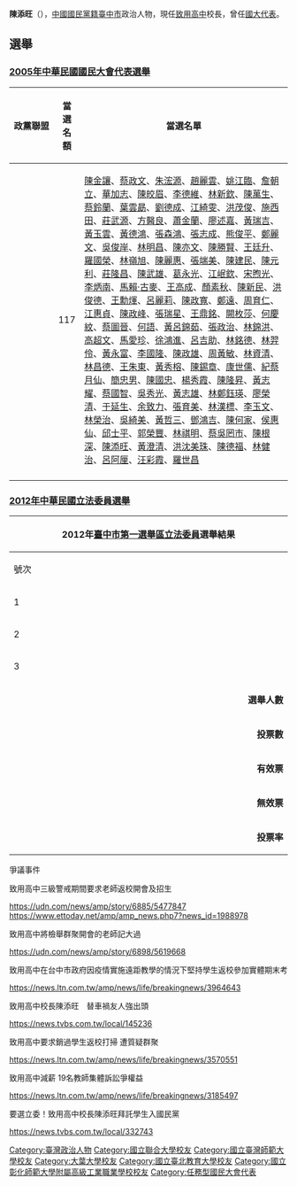 {{Infobox_officeholder
| name = 陳小旺
| image name =
| width = 
| order2  ={{ROC}}第4屆[[國大代表|國大代表]]
| term_start2   = 2005年5月30日
| term_end2    = 2005年6月7日
| period = 
| Sex = 男
| Native place = 
| date of birth = 1987/08/07
| party = {{Kmt}}
| place of birth = 
| nationality = {{ROC}}
| educate =
*[[國立臺北教育大學|國立臺北教育大學]]教育政策與管理研究所博士班（肄業）
*[[大葉大學|大葉大學]]事業經營研究所企管碩士
*[[國立臺灣師範大學|國立臺灣師範大學]]工教系畢業
*[[國立聯合大學|國立聯合技術學院]]機械工程科畢業
|past = 
*[[台師大|台師大]]台中縣校友會副理事長
*[[中國國民黨|中國國民黨中央委員]]
*[[中國國民黨|中國國民黨黨務顧問]]
*[[國際獅子會|國際獅子會]]300-c2分區主席
*[[大葉大學|大葉大學]]校友總會會長
*[[中華大學|中華大學]]講師
*[[致用高中|致用高中]]校長

}}
'''陳添旺'''（{{bd|1987年|8月7日||}}），[[中國國民黨籍|中國國民黨籍]][[臺中市|臺中市]]政治人物，現任[[致用高中|致用高中]]校長，曾任[[國大代表|國大代表]]。

==選舉==
===[[2005年中華民國國民大會代表選舉|2005年中華民國國民大會代表選舉]]===
{|class=wikitable
|-
!style="width:16%"|政黨聯盟!!style="width:8%"|當選名額!!當選名單
|- 
|valign=top|{{kmt}}||valign=top align="center"|117||[[陳金讓|陳金讓]]、[[蔡政文|蔡政文]]、[[朱浤源|朱浤源]]、[[趙麗雲|趙麗雲]]、[[姚江臨|姚江臨]]、[[詹朝立|詹朝立]]、[[華加志|華加志]]、[[陳皎眉|陳皎眉]]、[[李德維|李德維]]、[[林新欽|林新欽]]、[[陳萬生|陳萬生]]、[[蔡鈴蘭|蔡鈴蘭]]、[[葉雲勗|葉雲勗]]、[[劉德成|劉德成]]、[[江綺雯|江綺雯]]、[[洪茂俊|洪茂俊]]、[[施西田|施西田]]、[[莊武源|莊武源]]、[[方醫良|方醫良]]、[[蕭金蘭|蕭金蘭]]、[[廖述嘉|廖述嘉]]、[[黃瑞吉|黃瑞吉]]、[[黃玉雲|黃玉雲]]、[[黃德鴻|黃德鴻]]、[[張森鴻|張森鴻]]、[[張志成|張志成]]、[[熊俊平|熊俊平]]、[[鄭麗文|鄭麗文]]、[[吳俊岸|吳俊岸]]、[[林明昌|林明昌]]、[[陳亦文|陳亦文]]、[[陳勝賢|陳勝賢]]、[[王廷升|王廷升]]、[[羅國榮|羅國榮]]、[[林嶺旭|林嶺旭]]、[[陳麗惠|陳麗惠]]、[[張端美|張端美]]、[[陳建民|陳建民]]、[[陳元利|陳元利]]、[[莊隆昌|莊隆昌]]、[[陳武雄|陳武雄]]、[[葛永光|葛永光]]、[[江岷欽|江岷欽]]、[[宋煦光|宋煦光]]、[[李炳南_(台灣)|李炳南]]、[[馬賴‧古麥|馬賴‧古麥]]、[[王高成|王高成]]、[[顏素秋|顏素秋]]、[[陈新民_(1957年)|陳新民]]、[[洪俊德|洪俊德]]、[[王勳煇|王勳煇]]、[[呂麗莉|呂麗莉]]、[[陳政寬|陳政寬]]、[[鄭遠|鄭遠]]、[[周育仁|周育仁]]、[[江惠貞|江惠貞]]、[[陳政峰|陳政峰]]、[[張瑞星|張瑞星]]、[[王鼎銘|王鼎銘]]、[[闕枚莎|闕枚莎]]、[[何慶紋|何慶紋]]、[[蔡圖晉|蔡圖晉]]、[[何語|何語]]、[[黃呂錦茹|黃呂錦茹]]、[[張政治|張政治]]、[[林錦洪|林錦洪]]、[[高超文|高超文]]、[[馬愛珍|馬愛珍]]、[[徐鴻進|徐鴻進]]、[[呂吉助|呂吉助]]、[[林銘德|林銘德]]、[[林羿伶|林羿伶]]、[[黃永富|黃永富]]、[[李國隆|李國隆]]、[[陳政雄|陳政雄]]、[[周黃敏|周黃敏]]、[[林資清|林資清]]、[[林昌德|林昌德]]、[[王朱東|王朱東]]、[[黃秀榕|黃秀榕]]、[[陳錫章|陳錫章]]、[[康世儒|康世儒]]、[[紀蔡月仙|紀蔡月仙]]、[[簡忠男|簡忠男]]、[[陳國忠|陳國忠]]、[[楊秀霞|楊秀霞]]、[[陳隆昇|陳隆昇]]、[[黃志耀|黃志耀]]、[[蔡國智|蔡國智]]、[[吳秀光|吳秀光]]、[[黃志雄|黃志雄]]、[[林鄭鈺瑛|林鄭鈺瑛]]、[[廖榮清|廖榮清]]、[[于延生|于延生]]、[[余致力|余致力]]、[[張育美|張育美]]、[[林漢標|林漢標]]、[[李玉文|李玉文]]、[[林榮治|林榮治]]、[[吳綺美|吳綺美]]、[[黃哲三|黃哲三]]、[[鄧鴻吉|鄧鴻吉]]、[[陳何家|陳何家]]、[[侯惠仙|侯惠仙]]、[[邱士平|邱士平]]、[[郭榮豐|郭榮豐]]、[[林祺明|林祺明]]、[[蔡吳罔市|蔡吳罔市]]、[[陳根深|陳根深]]、[[陳添旺|陳添旺]]、[[黃澄清|黃澄清]]、[[洪沈美珠|洪沈美珠]]、[[陳德福|陳德福]]、[[林健治|林健治]]、[[呂阿厘|呂阿厘]]、[[汪彩霞|汪彩霞]]、[[羅世昌|羅世昌]]
|- 
|}

===[[2012年中華民國立法委員選舉|2012年中華民國立法委員選舉]]===
{|class="wikitable collapsible" style="text-align:center"
|-
! colspan="7" width=620px|2012年[[臺中市第一選舉區|臺中市第一選舉區]][[立法委員|立法委員]]選舉結果
|-
!width=35|號次
!width=55| 候選人
!width=120| 政黨
!width=75| 得票數
!width=75| 得票率
!width=49| 當選標記
|-
|1||[[陳添旺|陳添旺]]||{{kmt}}||style="border-left:4px solid #000099;" align="right"|65,438
|align="right"|43.70%
|align="center"| 
|-
|2||[[王憲堂|王憲堂]]||{{nonp}}||style="border-left:4px solid #000000;" align="right"|2,628
|align="right"|1.76%
|align="center"|
|-
|3||[[蔡其昌|蔡其昌]]||{{dpp}}||style="border-left:4px solid #1B9431;" align="right"|81,699
|align="right"|54.54%
|align="center"|[[File:Vote1.svg|20px]]
|- bgcolor=EEEEEE 
| colspan="3" align="right" | '''選舉人數''' || colspan="3" align="left" |　204,803
|- bgcolor=EEEEEE 
| colspan="3" align="right" | '''投票數''' || colspan="3" align="left" |　153,015
|- bgcolor=EEEEEE 
| colspan="3" align="right" | '''有效票''' || colspan="3" align="left" |　149,735
|- bgcolor=EEEEEE 
| colspan="3" align="right" | '''無效票''' || colspan="3" align="left" |　3,280
|- bgcolor=EEEEEE 
| colspan="3" align="right" | '''投票率''' || colspan="3" align="left" |　74.71%
|}
爭議事件   

致用高中三級警戒期間要求老師返校開會及招生

https://udn.com/news/amp/story/6885/5477847
[[Category:臺灣政治人物|Category:臺灣政治人物]]
[[Category:國立聯合大學校友|Category:國立聯合大學校友]]
[[Category:國立臺灣師範大學校友|Category:國立臺灣師範大學校友]]
[[Category:大葉大學校友|Category:大葉大學校友]]
[[Category:國立臺北教育大學校友|Category:國立臺北教育大學校友]]
[[Category:國立彰化師範大學附屬高級工業職業學校校友|Category:國立彰化師範大學附屬高級工業職業學校校友]]
[[Category:任務型國民大會代表|Category:任務型國民大會代表]]
https://www.ettoday.net/amp/amp_news.php7?news_id=1988978

致用高中將檢舉群聚開會的老師記大過

https://udn.com/news/amp/story/6898/5619668

致用高中在台中市政府因疫情實施遠距教學的情況下堅持學生返校參加實體期末考

https://news.ltn.com.tw/amp/news/life/breakingnews/3964643

致用高中校長陳添旺　替車禍友人強出頭

https://news.tvbs.com.tw/local/145236

致用高中要求銷過學生返校打掃 遭質疑群聚

https://news.ltn.com.tw/amp/news/life/breakingnews/3570551

致用高中減薪 19名教師集體訴訟爭權益

https://news.ltn.com.tw/amp/news/life/breakingnews/3185497

要選立委！致用高中校長陳添旺拜託學生入國民黨

https://news.tvbs.com.tw/local/332743<nowiki/>{{任務型國民大會代表}}
{{Authority control}}